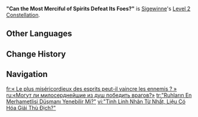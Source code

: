 {{Constellation Infobox
|image         = Constellation "Can the Most Merciful of Spirits Defeat Its Foes?".png
|character     = Sigewinne
|level         = 2
|description   = When using Rebound Hydrotherapy and Super Saturated Syringing, Sigewinne can create a Bubbly Shield worth 30% of her Max HP that absorbs {{Color|Hydro DMG}} with 250% efficiency. The Bubbly Shield will persist until Sigewinne finishes using relevant skills.<br>Additionally, after Rebound Hydrotherapy's Bolstering Bubblebalm or Super Saturated Syringing hits an opponent, that opponent's {{Color|Hydro RES}} will be decreased by 35% for 8s.
|scale_att1    = Max HP
|scale_att2    = 
|utility1      = Hydro RES Reduction
|utility2      = Shield
}}
'''"Can the Most Merciful of Spirits Defeat Its Foes?"''' is [[Sigewinne]]'s [[Level 2 Constellation]].
<!--
==Gameplay Notes==
--><!--
==Preview==
{Preview
|file = "Can the Most Merciful of Spirits Defeat Its Foes?" Preview
}
-->
==Other Languages==
{{Other Languages
|en       = "Can the Most Merciful of Spirits Defeat Its Foes?"
|zhs      = 「最仁慈的精灵，可否化解仇敌」
|zhs_rm   = "Zùi Réncí de Jīnglíng, Kěfǒu Huàjiĕ Chóudí"
|zht      = 「最仁慈的精靈，可否化解仇敵」
|zht_rm   = "Zùi Réncí de Jīnglíng, Kěfǒu Huàjiĕ Chóudí"
|zh_tl    = "Can the Most Merciful Spirit Settle Enemies?"
|ja       = 「誰よりも優しい精霊なら 恨みを消し去れるのかしら」
|ja_rm    = "Dare yori mo Natsukashii Shourei nara Urami wo Keshisareru no Kashira"
|ja_tl    = 
|ko       = 「가장 인자한 정령이여 적과 화해시켜주소서」
|ko_rm    = 
|ko_tl    = 
|es       = ¿Puede el espíritu más compasivo derrotar a sus enemigos?
|es_tl    = Can the Most Compassionate Spirit Defeat Its Enemies?
|fr       = « Le plus miséricordieux des esprits peut-il vaincre les ennemis ? »
|fr_tl    = "Can the Most Merciful of Spirits Defeat Enemies?"
|ru       = «Могут ли милосерднейшие из душ победить врагов?»
|ru_tl    = "Can The Most Merciful of Spirits Defeat Their Foes?"
|th       = "Can the Most Merciful of Spirits Defeat Its Foes?"
|vi       = "Tinh Linh Nhân Từ Nhất, Liệu Có Hóa Giải Thù Địch?"
|vi_tl    = 
|de       = „Kann der gütigste Geist seine Feinde vernichten?“
|de_tl    = "Can the Most Merciful Spirit Annihilate Its Foes?"
|id       = "Can the Most Merciful of Spirits Defeat Its Foes?"
|pt       = "Pode o Mais Misericordioso Espírito Derrotar seus Inimigos?"
|pt_tl    = 
|tr       = "Ruhların En Merhametlisi Düşmanı Yenebilir Mi?"
|tr_tl    = 
|it       = "Lo spirito più clemente può sconfiggere i propri nemici?"
|it_tl    = 
}}

==Change History==
{{Change History|4.7}}

==Navigation==
{{Talent Navbox|Sigewinne}}

[[fr:« Le plus miséricordieux des esprits peut-il vaincre les ennemis ? »]]
[[ru:«Могут ли милосерднейшие из душ победить врагов?»]]
[[tr:"Ruhların En Merhametlisi Düşmanı Yenebilir Mi?"]]
[[vi:"Tinh Linh Nhân Từ Nhất, Liệu Có Hóa Giải Thù Địch?"]]